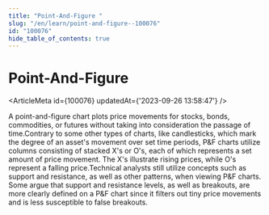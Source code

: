```yaml
---
title: "Point-And-Figure "
slug: "/en/learn/point-and-figure--100076"
id: "100076"
hide_table_of_contents: true
---
```



# Point-And-Figure 

<ArticleMeta id={100076} updatedAt={'2023-09-26 13:58:47'} />
<div className='border-solid border-b border-t-0 my-4 border-[var(--ifm-color-gray-300)]' />

A point-and-figure chart plots price movements for stocks, bonds, commodities, or futures without taking into consideration the passage of time.Contrary to some other types of charts, like candlesticks, which mark the degree of an asset's movement over set time periods, P&F charts utilize columns consisting of stacked X's or O's, each of which represents a set amount of price movement. The X's illustrate rising prices, while O's represent a falling price.Technical analysts still utilize concepts such as support and resistance, as well as other patterns, when viewing P&F charts. Some argue that support and resistance levels, as well as breakouts, are more clearly defined on a P&F chart since it filters out tiny price movements and is less susceptible to false breakouts.
